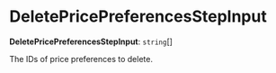 
# DeletePricePreferencesStepInput

 **DeletePricePreferencesStepInput**: `string`[]

The IDs of price preferences to delete.
